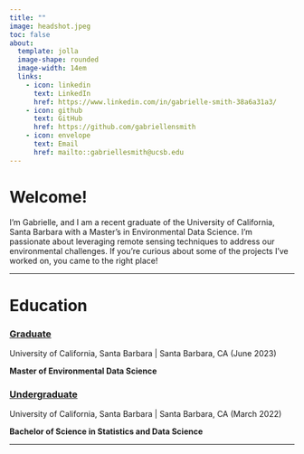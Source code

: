 ```yaml
---
title: ""
image: headshot.jpeg
toc: false
about:
  template: jolla
  image-shape: rounded
  image-width: 14em
  links: 
    - icon: linkedin
      text: LinkedIn
      href: https://www.linkedin.com/in/gabrielle-smith-38a6a31a3/
    - icon: github
      text: GitHub
      href: https://github.com/gabriellensmith
    - icon: envelope
      text: Email
      href: mailto::gabriellesmith@ucsb.edu
---
```


# **Welcome!**

I'm Gabrielle, and I am a recent graduate of the University of California, Santa Barbara with a Master's in Environmental Data Science. I'm passionate about leveraging remote sensing techniques to address our environmental challenges. If you're curious about some of the projects I've worked on, you came to the right place!

------------------------------------------------------------------------

# **Education**

### [Graduate]{.underline}

University of California, Santa Barbara \| Santa Barbara, CA (June 2023)

**Master of Environmental Data Science**

### [Undergraduate]{.underline}

University of California, Santa Barbara \| Santa Barbara, CA (March 2022)

**Bachelor of Science in Statistics and Data Science**

------------------------------------------------------------------------
